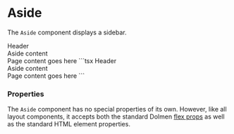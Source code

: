 
# Aside

The `Aside` component displays a sidebar.

<DemoSection>
  <PageOutline>
    <Page style={{ position: 'relative' }}>
      <Page.Header>
        <Page.Title>
          Header
        </Page.Title>
      </Page.Header>
      <Group style={{ 'min-height': '5rem' }} alignItems="stretch">
        <Aside>
          Aside content
        </Aside>
        <Page.Content>
          Page content goes here
        </Page.Content>
      </Group>
    </Page>
  </PageOutline>
</DemoSection>
<SourceCode>
```tsx
<Page style={{ position: 'relative' }}>
  <Page.Header>
    <Page.Title>
      Header
    </Page.Title>
  </Page.Header>
  <Group style={{ 'min-height': '5rem' }} alignItems="stretch">
    <Aside>
      Aside content
    </Aside>
    <Page.Content>
      Page content goes here
    </Page.Content>
  </Group>
</Page>
```
</SourceCode>

### Properties

The `Aside` component has no special properties of its own. However, like all layout components,
it accepts both the standard Dolmen <A href="../../start/flex">flex props</A> as well as
the standard HTML element properties.
